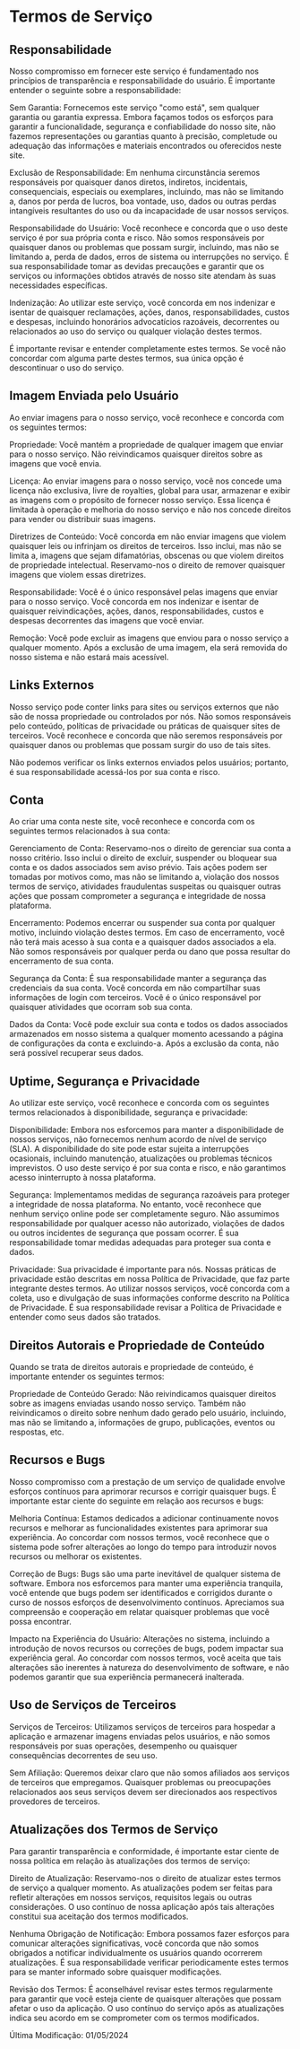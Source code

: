 # Termos de Serviço

## Responsabilidade

Nosso compromisso em fornecer este serviço é fundamentado nos princípios de transparência e responsabilidade do usuário. É importante entender o seguinte sobre a responsabilidade:

Sem Garantia: Fornecemos este serviço "como está", sem qualquer garantia ou garantia expressa. Embora façamos todos os esforços para garantir a funcionalidade, segurança e confiabilidade do nosso site, não fazemos representações ou garantias quanto à precisão, completude ou adequação das informações e materiais encontrados ou oferecidos neste site.

Exclusão de Responsabilidade: Em nenhuma circunstância seremos responsáveis por quaisquer danos diretos, indiretos, incidentais, consequenciais, especiais ou exemplares, incluindo, mas não se limitando a, danos por perda de lucros, boa vontade, uso, dados ou outras perdas intangíveis resultantes do uso ou da incapacidade de usar nossos serviços.

Responsabilidade do Usuário: Você reconhece e concorda que o uso deste serviço é por sua própria conta e risco. Não somos responsáveis por quaisquer danos ou problemas que possam surgir, incluindo, mas não se limitando a, perda de dados, erros de sistema ou interrupções no serviço. É sua responsabilidade tomar as devidas precauções e garantir que os serviços ou informações obtidos através de nosso site atendam às suas necessidades específicas.

Indenização: Ao utilizar este serviço, você concorda em nos indenizar e isentar de quaisquer reclamações, ações, danos, responsabilidades, custos e despesas, incluindo honorários advocatícios razoáveis, decorrentes ou relacionados ao uso do serviço ou qualquer violação destes termos.

É importante revisar e entender completamente estes termos. Se você não concordar com alguma parte destes termos, sua única opção é descontinuar o uso do serviço.

## Imagem Enviada pelo Usuário

Ao enviar imagens para o nosso serviço, você reconhece e concorda com os seguintes termos:

Propriedade: Você mantém a propriedade de qualquer imagem que enviar para o nosso serviço. Não reivindicamos quaisquer direitos sobre as imagens que você envia.

Licença: Ao enviar imagens para o nosso serviço, você nos concede uma licença não exclusiva, livre de royalties, global para usar, armazenar e exibir as imagens com o propósito de fornecer nosso serviço. Essa licença é limitada à operação e melhoria do nosso serviço e não nos concede direitos para vender ou distribuir suas imagens.

Diretrizes de Conteúdo: Você concorda em não enviar imagens que violem quaisquer leis ou infrinjam os direitos de terceiros. Isso inclui, mas não se limita a, imagens que sejam difamatórias, obscenas ou que violem direitos de propriedade intelectual. Reservamo-nos o direito de remover quaisquer imagens que violem essas diretrizes.

Responsabilidade: Você é o único responsável pelas imagens que enviar para o nosso serviço. Você concorda em nos indenizar e isentar de quaisquer reivindicações, ações, danos, responsabilidades, custos e despesas decorrentes das imagens que você enviar.

Remoção: Você pode excluir as imagens que enviou para o nosso serviço a qualquer momento. Após a exclusão de uma imagem, ela será removida do nosso sistema e não estará mais acessível.

## Links Externos

Nosso serviço pode conter links para sites ou serviços externos que não são de nossa propriedade ou controlados por nós. Não somos responsáveis pelo conteúdo, políticas de privacidade ou práticas de quaisquer sites de terceiros. Você reconhece e concorda que não seremos responsáveis por quaisquer danos ou problemas que possam surgir do uso de tais sites.

Não podemos verificar os links externos enviados pelos usuários; portanto, é sua responsabilidade acessá-los por sua conta e risco.

## Conta

Ao criar uma conta neste site, você reconhece e concorda com os seguintes termos relacionados à sua conta:

Gerenciamento de Conta: Reservamo-nos o direito de gerenciar sua conta a nosso critério. Isso inclui o direito de excluir, suspender ou bloquear sua conta e os dados associados sem aviso prévio. Tais ações podem ser tomadas por motivos como, mas não se limitando a, violação dos nossos termos de serviço, atividades fraudulentas suspeitas ou quaisquer outras ações que possam comprometer a segurança e integridade de nossa plataforma.

Encerramento: Podemos encerrar ou suspender sua conta por qualquer motivo, incluindo violação destes termos. Em caso de encerramento, você não terá mais acesso à sua conta e a quaisquer dados associados a ela. Não somos responsáveis por qualquer perda ou dano que possa resultar do encerramento de sua conta.

Segurança da Conta: É sua responsabilidade manter a segurança das credenciais da sua conta. Você concorda em não compartilhar suas informações de login com terceiros. Você é o único responsável por quaisquer atividades que ocorram sob sua conta.

Dados da Conta: Você pode excluir sua conta e todos os dados associados armazenados em nosso sistema a qualquer momento acessando a página de configurações da conta e excluindo-a. Após a exclusão da conta, não será possível recuperar seus dados.

## Uptime, Segurança e Privacidade

Ao utilizar este serviço, você reconhece e concorda com os seguintes termos relacionados à disponibilidade, segurança e privacidade:

Disponibilidade: Embora nos esforcemos para manter a disponibilidade de nossos serviços, não fornecemos nenhum acordo de nível de serviço (SLA). A disponibilidade do site pode estar sujeita a interrupções ocasionais, incluindo manutenção, atualizações ou problemas técnicos imprevistos. O uso deste serviço é por sua conta e risco, e não garantimos acesso ininterrupto à nossa plataforma.

Segurança: Implementamos medidas de segurança razoáveis para proteger a integridade de nossa plataforma. No entanto, você reconhece que nenhum serviço online pode ser completamente seguro. Não assumimos responsabilidade por qualquer acesso não autorizado, violações de dados ou outros incidentes de segurança que possam ocorrer. É sua responsabilidade tomar medidas adequadas para proteger sua conta e dados.

Privacidade: Sua privacidade é importante para nós. Nossas práticas de privacidade estão descritas em nossa Política de Privacidade, que faz parte integrante destes termos. Ao utilizar nossos serviços, você concorda com a coleta, uso e divulgação de suas informações conforme descrito na Política de Privacidade. É sua responsabilidade revisar a Política de Privacidade e entender como seus dados são tratados.

## Direitos Autorais e Propriedade de Conteúdo

Quando se trata de direitos autorais e propriedade de conteúdo, é importante entender os seguintes termos:

Propriedade de Conteúdo Gerado: Não reivindicamos quaisquer direitos sobre as imagens enviadas usando nosso serviço. Também não reivindicamos o direito sobre nenhum dado gerado pelo usuário, incluindo, mas não se limitando a, informações de grupo, publicações, eventos ou respostas, etc.

## Recursos e Bugs

Nosso compromisso com a prestação de um serviço de qualidade envolve esforços contínuos para aprimorar recursos e corrigir quaisquer bugs. É importante estar ciente do seguinte em relação aos recursos e bugs:

Melhoria Contínua: Estamos dedicados a adicionar continuamente novos recursos e melhorar as funcionalidades existentes para aprimorar sua experiência. Ao concordar com nossos termos, você reconhece que o sistema pode sofrer alterações ao longo do tempo para introduzir novos recursos ou melhorar os existentes.

Correção de Bugs: Bugs são uma parte inevitável de qualquer sistema de software. Embora nos esforcemos para manter uma experiência tranquila, você entende que bugs podem ser identificados e corrigidos durante o curso de nossos esforços de desenvolvimento contínuos. Apreciamos sua compreensão e cooperação em relatar quaisquer problemas que você possa encontrar.

Impacto na Experiência do Usuário: Alterações no sistema, incluindo a introdução de novos recursos ou correções de bugs, podem impactar sua experiência geral. Ao concordar com nossos termos, você aceita que tais alterações são inerentes à natureza do desenvolvimento de software, e não podemos garantir que sua experiência permanecerá inalterada.

## Uso de Serviços de Terceiros

Serviços de Terceiros: Utilizamos serviços de terceiros para hospedar a aplicação e armazenar imagens enviadas pelos usuários, e não somos responsáveis por suas operações, desempenho ou quaisquer consequências decorrentes de seu uso.

Sem Afiliação: Queremos deixar claro que não somos afiliados aos serviços de terceiros que empregamos. Quaisquer problemas ou preocupações relacionados aos seus serviços devem ser direcionados aos respectivos provedores de terceiros.


## Atualizações dos Termos de Serviço

Para garantir transparência e conformidade, é importante estar ciente de nossa política em relação às atualizações dos termos de serviço:

Direito de Atualização: Reservamo-nos o direito de atualizar estes termos de serviço a qualquer momento. As atualizações podem ser feitas para refletir alterações em nossos serviços, requisitos legais ou outras considerações. O uso contínuo de nossa aplicação após tais alterações constitui sua aceitação dos termos modificados.

Nenhuma Obrigação de Notificação: Embora possamos fazer esforços para comunicar alterações significativas, você concorda que não somos obrigados a notificar individualmente os usuários quando ocorrerem atualizações. É sua responsabilidade verificar periodicamente estes termos para se manter informado sobre quaisquer modificações.

Revisão dos Termos: É aconselhável revisar estes termos regularmente para garantir que você esteja ciente de quaisquer alterações que possam afetar o uso da aplicação. O uso contínuo do serviço após as atualizações indica seu acordo em se comprometer com os termos modificados.

Última Modificação: 01/05/2024
